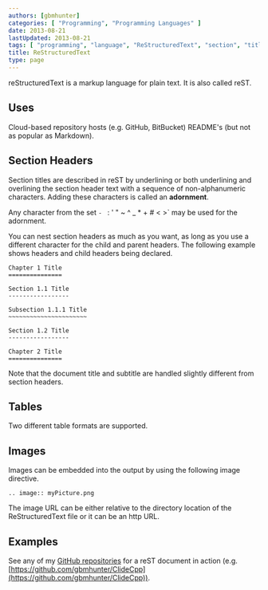```yaml
---
authors: [gbmhunter]
categories: [ "Programming", "Programming Languages" ]
date: 2013-08-21
lastUpdated: 2013-08-21
tags: [ "programming", "language", "ReStructuredText", "section", "title", "table", "example", "code", "software", "images" ]
title: ReStructuredText
type: page
---
```


reStructuredText is a markup language for plain text. It is also called reST.

## Uses

Cloud-based repository hosts (e.g. GitHub, BitBucket) README's (but not as popular as Markdown).

## Section Headers

Section titles are described in reST by underlining or both underlining and overlining the section header text with a sequence of non-alphanumeric characters. Adding these characters is called an **adornment**.

Any character from the set `- ` : ' " ~ ^ _ * + # < >` may be used for the adornment.

You can nest section headers as much as you want, as long as you use a different character for the child and parent headers. The following example shows headers and child headers being declared.

```text
Chapter 1 Title
===============

Section 1.1 Title
-----------------

Subsection 1.1.1 Title
~~~~~~~~~~~~~~~~~~~~~~

Section 1.2 Title
-----------------

Chapter 2 Title
===============
```

Note that the document title and subtitle are handled slightly different from section headers.

## Tables

Two different table formats are supported.

## Images

Images can be embedded into the output by using the following image directive.

```text
.. image:: myPicture.png
```

The image URL can be either relative to the directory location of the ReStructuredText file or it can be an http URL.

## Examples

See any of my [GitHub repositories](https://github.com/gbmhunter) for a reST document in action (e.g. [https://github.com/gbmhunter/ClideCpp](https://github.com/gbmhunter/ClideCpp)).
